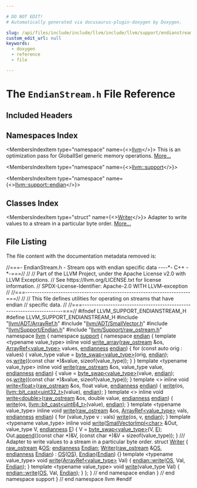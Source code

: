 ```yaml
---

# DO NOT EDIT!
# Automatically generated via docusaurus-plugin-doxygen by Doxygen.

slug: /api/files/include/include/llvm/include/llvm/support/endianstream-h
custom_edit_url: null
keywords:
  - doxygen
  - reference
  - file

---
```





# The `EndianStream.h` File Reference

<DoxygenPage pluginConfig={pluginConfig}>



## Included Headers

<IncludesList>
<IncludesListItem
  filePath="llvm/ADT/ArrayRef.h"
  permalink="/docs/api/files/include/include/llvm/include/llvm/adt/arrayref-h"
  isLocal="true" />
<IncludesListItem
  filePath="llvm/ADT/SmallVector.h"
  permalink="/docs/api/files/include/include/llvm/include/llvm/adt/smallvector-h"
  isLocal="true" />
<IncludesListItem
  filePath="llvm/Support/Endian.h"
  permalink="/docs/api/files/include/include/llvm/include/llvm/support/endian-h"
  isLocal="true" />
<IncludesListItem
  filePath="llvm/Support/raw_ostream.h"
  permalink="/docs/api/files/include/include/llvm/include/llvm/support/raw-ostream-h"
  isLocal="true" />
</IncludesList>

## Namespaces Index

<MembersIndex>

<MembersIndexItem
  type="namespace"
  name={<><a href="/docs/api/namespaces/llvm">llvm</a></>}>
This is an optimization pass for GlobalISel generic memory operations. <a href="/docs/api/namespaces/llvm/#details">More...</a>
</MembersIndexItem>

<MembersIndexItem
  type="namespace"
  name={<><a href="/docs/api/namespaces/llvm/support">llvm::support</a></>}>
</MembersIndexItem>

<MembersIndexItem
  type="namespace"
  name={<><a href="/docs/api/namespaces/llvm/support/endian">llvm::support::endian</a></>}>
</MembersIndexItem>

</MembersIndex>

## Classes Index

<MembersIndex>

<MembersIndexItem
  type="struct"
  name={<><a href="/docs/api/structs/llvm/support/endian/writer">Writer</a></>}>
Adapter to write values to a stream in a particular byte order. <a href="/docs/api/structs/llvm/support/endian/writer/#details">More...</a>
</MembersIndexItem>

</MembersIndex>


## File Listing

The file content with the documentation metadata removed is:

<ProgramListing>

<Link id="l00001" /><CodeLine lineNumber="1"><Highlight kind="comment">//===- EndianStream.h - Stream ops with endian specific data ----&#42;- C++ -&#42;-===//</Highlight><Highlight kind="normal"></Highlight></CodeLine>
<Link id="l00002" /><CodeLine lineNumber="2"><Highlight kind="normal"></Highlight><Highlight kind="comment">//</Highlight><Highlight kind="normal"></Highlight></CodeLine>
<Link id="l00003" /><CodeLine lineNumber="3"><Highlight kind="normal"></Highlight><Highlight kind="comment">// Part of the LLVM Project, under the Apache License v2.0 with LLVM Exceptions.</Highlight><Highlight kind="normal"></Highlight></CodeLine>
<Link id="l00004" /><CodeLine lineNumber="4"><Highlight kind="normal"></Highlight><Highlight kind="comment">// See https://llvm.org/LICENSE.txt for license information.</Highlight><Highlight kind="normal"></Highlight></CodeLine>
<Link id="l00005" /><CodeLine lineNumber="5"><Highlight kind="normal"></Highlight><Highlight kind="comment">// SPDX-License-Identifier: Apache-2.0 WITH LLVM-exception</Highlight><Highlight kind="normal"></Highlight></CodeLine>
<Link id="l00006" /><CodeLine lineNumber="6"><Highlight kind="normal"></Highlight><Highlight kind="comment">//</Highlight><Highlight kind="normal"></Highlight></CodeLine>
<Link id="l00007" /><CodeLine lineNumber="7"><Highlight kind="normal"></Highlight><Highlight kind="comment">//===----------------------------------------------------------------------===//</Highlight><Highlight kind="normal"></Highlight></CodeLine>
<Link id="l00008" /><CodeLine lineNumber="8"><Highlight kind="normal"></Highlight><Highlight kind="comment">//</Highlight><Highlight kind="normal"></Highlight></CodeLine>
<Link id="l00009" /><CodeLine lineNumber="9"><Highlight kind="normal"></Highlight><Highlight kind="comment">// This file defines utilities for operating on streams that have endian</Highlight><Highlight kind="normal"></Highlight></CodeLine>
<Link id="l00010" /><CodeLine lineNumber="10"><Highlight kind="normal"></Highlight><Highlight kind="comment">// specific data.</Highlight><Highlight kind="normal"></Highlight></CodeLine>
<Link id="l00011" /><CodeLine lineNumber="11"><Highlight kind="normal"></Highlight><Highlight kind="comment">//</Highlight><Highlight kind="normal"></Highlight></CodeLine>
<Link id="l00012" /><CodeLine lineNumber="12"><Highlight kind="normal"></Highlight><Highlight kind="comment">//===----------------------------------------------------------------------===//</Highlight><Highlight kind="normal"></Highlight></CodeLine>
<Link id="l00013" /><CodeLine lineNumber="13"><Highlight kind="normal"></Highlight></CodeLine>
<Link id="l00014" /><CodeLine lineNumber="14"><Highlight kind="normal"></Highlight><Highlight kind="preprocessor">#ifndef LLVM&#95;SUPPORT&#95;ENDIANSTREAM&#95;H</Highlight><Highlight kind="normal"></Highlight></CodeLine>
<Link id="l00015" /><CodeLine lineNumber="15"><Highlight kind="normal"></Highlight><Highlight kind="preprocessor">#define LLVM&#95;SUPPORT&#95;ENDIANSTREAM&#95;H</Highlight><Highlight kind="normal"></Highlight></CodeLine>
<Link id="l00016" /><CodeLine lineNumber="16"><Highlight kind="normal"></Highlight></CodeLine>
<Link id="l00017" /><CodeLine lineNumber="17"><Highlight kind="normal"></Highlight><Highlight kind="preprocessor">#include &quot;<a href="/docs/api/files/include/include/llvm/include/llvm/adt/arrayref-h">llvm/ADT/ArrayRef.h</a>&quot;</Highlight><Highlight kind="normal"></Highlight></CodeLine>
<Link id="l00018" /><CodeLine lineNumber="18"><Highlight kind="normal"></Highlight><Highlight kind="preprocessor">#include &quot;<a href="/docs/api/files/include/include/llvm/include/llvm/adt/smallvector-h">llvm/ADT/SmallVector.h</a>&quot;</Highlight><Highlight kind="normal"></Highlight></CodeLine>
<Link id="l00019" /><CodeLine lineNumber="19"><Highlight kind="normal"></Highlight><Highlight kind="preprocessor">#include &quot;<a href="/docs/api/files/include/include/llvm/include/llvm/support/endian-h">llvm/Support/Endian.h</a>&quot;</Highlight><Highlight kind="normal"></Highlight></CodeLine>
<Link id="l00020" /><CodeLine lineNumber="20"><Highlight kind="normal"></Highlight><Highlight kind="preprocessor">#include &quot;<a href="/docs/api/files/include/include/llvm/include/llvm/support/raw-ostream-h">llvm/Support/raw&#95;ostream.h</a>&quot;</Highlight><Highlight kind="normal"></Highlight></CodeLine>
<Link id="l00021" /><CodeLine lineNumber="21"><Highlight kind="normal"></Highlight></CodeLine>
<Link id="l00022" /><CodeLine lineNumber="22"><Highlight kind="normal"></Highlight><Highlight kind="keyword">namespace </Highlight><Highlight kind="normal"><a href="/docs/api/namespaces/llvm">llvm</a> &#123;</Highlight></CodeLine>
<Link id="l00023" /><CodeLine lineNumber="23"><Highlight kind="normal"></Highlight><Highlight kind="keyword">namespace </Highlight><Highlight kind="normal"><a href="/docs/api/namespaces/llvm/support">support</a> &#123;</Highlight></CodeLine>
<Link id="l00024" /><CodeLine lineNumber="24"><Highlight kind="normal"></Highlight></CodeLine>
<Link id="l00025" /><CodeLine lineNumber="25"><Highlight kind="normal"></Highlight><Highlight kind="keyword">namespace </Highlight><Highlight kind="normal"><a href="/docs/api/namespaces/llvm/support/endian">endian</a> &#123;</Highlight></CodeLine>
<Link id="l00026" /><CodeLine lineNumber="26"><Highlight kind="normal"></Highlight></CodeLine>
<Link id="l00027" /><CodeLine lineNumber="27"><Highlight kind="normal"></Highlight><Highlight kind="keyword">template</Highlight><Highlight kind="normal"> &lt;</Highlight><Highlight kind="keyword">typename</Highlight><Highlight kind="normal"> value&#95;type&gt;</Highlight></CodeLine>
<Link id="l00028" /><CodeLine lineNumber="28" lineLink="/docs/api/namespaces/llvm/support/endian/#a0d40b2f1e459508b598037aca1a32cfc"><Highlight kind="normal"></Highlight><Highlight kind="keyword">inline</Highlight><Highlight kind="normal"> </Highlight><Highlight kind="keywordtype">void</Highlight><Highlight kind="normal"> <a href="/docs/api/namespaces/llvm/support/endian/#a0d40b2f1e459508b598037aca1a32cfc">write&#95;array</a>(<a href="/docs/api/classes/llvm/raw-ostream">raw&#95;ostream</a> &amp;os, <a href="/docs/api/classes/llvm/arrayref">ArrayRef&lt;value&#95;type&gt;</a> values,</Highlight></CodeLine>
<Link id="l00029" /><CodeLine lineNumber="29"><Highlight kind="normal">                        <a href="/docs/api/namespaces/llvm/#ae1e26e57357947b25e392fd18ab000db">endianness</a> <a href="/docs/api/namespaces/llvm/support/endian">endian</a>) &#123;</Highlight></CodeLine>
<Link id="l00030" /><CodeLine lineNumber="30"><Highlight kind="normal">  </Highlight><Highlight kind="keywordflow">for</Highlight><Highlight kind="normal"> (</Highlight><Highlight kind="keyword">const</Highlight><Highlight kind="normal"> </Highlight><Highlight kind="keyword">auto</Highlight><Highlight kind="normal"> orig : values) &#123;</Highlight></CodeLine>
<Link id="l00031" /><CodeLine lineNumber="31"><Highlight kind="normal">    value&#95;type value = <a href="/docs/api/namespaces/llvm/support/endian/#a108ca68c609b3e8c00918a68d26905fa">byte&#95;swap&lt;value&#95;type&gt;</a>(orig, <a href="/docs/api/namespaces/llvm/support/endian">endian</a>);</Highlight></CodeLine>
<Link id="l00032" /><CodeLine lineNumber="32"><Highlight kind="normal">    os.<a href="/docs/api/classes/llvm/raw-ostream/#a6e0cbc5c8568d8446c284c8538b2c9f1">write</a>((</Highlight><Highlight kind="keyword">const</Highlight><Highlight kind="normal"> </Highlight><Highlight kind="keywordtype">char</Highlight><Highlight kind="normal"> &#42;)&amp;value, </Highlight><Highlight kind="keyword">sizeof</Highlight><Highlight kind="normal">(value&#95;type));</Highlight></CodeLine>
<Link id="l00033" /><CodeLine lineNumber="33"><Highlight kind="normal">  &#125;</Highlight></CodeLine>
<Link id="l00034" /><CodeLine lineNumber="34"><Highlight kind="normal">&#125;</Highlight></CodeLine>
<Link id="l00035" /><CodeLine lineNumber="35"><Highlight kind="normal"></Highlight></CodeLine>
<Link id="l00036" /><CodeLine lineNumber="36"><Highlight kind="normal"></Highlight><Highlight kind="keyword">template</Highlight><Highlight kind="normal"> &lt;</Highlight><Highlight kind="keyword">typename</Highlight><Highlight kind="normal"> value&#95;type&gt;</Highlight></CodeLine>
<Link id="l00037" /><CodeLine lineNumber="37" lineLink="/docs/api/namespaces/llvm/support/endian/#a9dbd69fb838179adf11cb50b3d029cda"><Highlight kind="normal"></Highlight><Highlight kind="keyword">inline</Highlight><Highlight kind="normal"> </Highlight><Highlight kind="keywordtype">void</Highlight><Highlight kind="normal"> <a href="/docs/api/namespaces/llvm/support/endian/#add1f2d1d972957d22186f4ec92f985f6">write</a>(<a href="/docs/api/classes/llvm/raw-ostream">raw&#95;ostream</a> &amp;os, value&#95;type value, <a href="/docs/api/namespaces/llvm/#ae1e26e57357947b25e392fd18ab000db">endianness</a> <a href="/docs/api/namespaces/llvm/support/endian">endian</a>) &#123;</Highlight></CodeLine>
<Link id="l00038" /><CodeLine lineNumber="38"><Highlight kind="normal">  value = <a href="/docs/api/namespaces/llvm/support/endian/#a108ca68c609b3e8c00918a68d26905fa">byte&#95;swap&lt;value&#95;type&gt;</a>(value, <a href="/docs/api/namespaces/llvm/support/endian">endian</a>);</Highlight></CodeLine>
<Link id="l00039" /><CodeLine lineNumber="39"><Highlight kind="normal">  os.<a href="/docs/api/classes/llvm/raw-ostream/#a6e0cbc5c8568d8446c284c8538b2c9f1">write</a>((</Highlight><Highlight kind="keyword">const</Highlight><Highlight kind="normal"> </Highlight><Highlight kind="keywordtype">char</Highlight><Highlight kind="normal"> &#42;)&amp;value, </Highlight><Highlight kind="keyword">sizeof</Highlight><Highlight kind="normal">(value&#95;type));</Highlight></CodeLine>
<Link id="l00040" /><CodeLine lineNumber="40"><Highlight kind="normal">&#125;</Highlight></CodeLine>
<Link id="l00041" /><CodeLine lineNumber="41"><Highlight kind="normal"></Highlight></CodeLine>
<Link id="l00042" /><CodeLine lineNumber="42"><Highlight kind="normal"></Highlight><Highlight kind="keyword">template</Highlight><Highlight kind="normal"> &lt;&gt;</Highlight></CodeLine>
<Link id="l00043" /><CodeLine lineNumber="43" lineLink="/docs/api/namespaces/llvm/support/endian/#a1517797a7158413251f2ed5ebdd73732"><Highlight kind="normal"></Highlight><Highlight kind="keyword">inline</Highlight><Highlight kind="normal"> </Highlight><Highlight kind="keywordtype">void</Highlight><Highlight kind="normal"> <a href="/docs/api/namespaces/llvm/support/endian/#a1517797a7158413251f2ed5ebdd73732">write&lt;float&gt;</a>(<a href="/docs/api/classes/llvm/raw-ostream">raw&#95;ostream</a> &amp;os, </Highlight><Highlight kind="keywordtype">float</Highlight><Highlight kind="normal"> value, <a href="/docs/api/namespaces/llvm/#ae1e26e57357947b25e392fd18ab000db">endianness</a> <a href="/docs/api/namespaces/llvm/support/endian">endian</a>) &#123;</Highlight></CodeLine>
<Link id="l00044" /><CodeLine lineNumber="44"><Highlight kind="normal">  <a href="/docs/api/namespaces/llvm/support/endian/#add1f2d1d972957d22186f4ec92f985f6">write</a>(os, <a href="/docs/api/namespaces/llvm/#aab3863f16cb0767af49f0dd63bc5aa90">llvm::bit&#95;cast&lt;uint32&#95;t&gt;</a>(value), <a href="/docs/api/namespaces/llvm/support/endian">endian</a>);</Highlight></CodeLine>
<Link id="l00045" /><CodeLine lineNumber="45"><Highlight kind="normal">&#125;</Highlight></CodeLine>
<Link id="l00046" /><CodeLine lineNumber="46"><Highlight kind="normal"></Highlight></CodeLine>
<Link id="l00047" /><CodeLine lineNumber="47"><Highlight kind="normal"></Highlight><Highlight kind="keyword">template</Highlight><Highlight kind="normal"> &lt;&gt;</Highlight></CodeLine>
<Link id="l00048" /><CodeLine lineNumber="48" lineLink="/docs/api/namespaces/llvm/support/endian/#a84f59f3d3274675eb656e42e329c2aa8"><Highlight kind="normal"></Highlight><Highlight kind="keyword">inline</Highlight><Highlight kind="normal"> </Highlight><Highlight kind="keywordtype">void</Highlight><Highlight kind="normal"> <a href="/docs/api/namespaces/llvm/support/endian/#a84f59f3d3274675eb656e42e329c2aa8">write&lt;double&gt;</a>(<a href="/docs/api/classes/llvm/raw-ostream">raw&#95;ostream</a> &amp;os, </Highlight><Highlight kind="keywordtype">double</Highlight><Highlight kind="normal"> value,</Highlight></CodeLine>
<Link id="l00049" /><CodeLine lineNumber="49"><Highlight kind="normal">                          <a href="/docs/api/namespaces/llvm/#ae1e26e57357947b25e392fd18ab000db">endianness</a> <a href="/docs/api/namespaces/llvm/support/endian">endian</a>) &#123;</Highlight></CodeLine>
<Link id="l00050" /><CodeLine lineNumber="50"><Highlight kind="normal">  <a href="/docs/api/namespaces/llvm/support/endian/#add1f2d1d972957d22186f4ec92f985f6">write</a>(os, <a href="/docs/api/namespaces/llvm/#aab3863f16cb0767af49f0dd63bc5aa90">llvm::bit&#95;cast&lt;uint64&#95;t&gt;</a>(value), <a href="/docs/api/namespaces/llvm/support/endian">endian</a>);</Highlight></CodeLine>
<Link id="l00051" /><CodeLine lineNumber="51"><Highlight kind="normal">&#125;</Highlight></CodeLine>
<Link id="l00052" /><CodeLine lineNumber="52"><Highlight kind="normal"></Highlight></CodeLine>
<Link id="l00053" /><CodeLine lineNumber="53"><Highlight kind="normal"></Highlight><Highlight kind="keyword">template</Highlight><Highlight kind="normal"> &lt;</Highlight><Highlight kind="keyword">typename</Highlight><Highlight kind="normal"> value&#95;type&gt;</Highlight></CodeLine>
<Link id="l00054" /><CodeLine lineNumber="54" lineLink="/docs/api/namespaces/llvm/support/endian/#a7ea072a359a717dcb634f1657c3c4c2d"><Highlight kind="normal"></Highlight><Highlight kind="keyword">inline</Highlight><Highlight kind="normal"> </Highlight><Highlight kind="keywordtype">void</Highlight><Highlight kind="normal"> <a href="/docs/api/namespaces/llvm/support/endian/#add1f2d1d972957d22186f4ec92f985f6">write</a>(<a href="/docs/api/classes/llvm/raw-ostream">raw&#95;ostream</a> &amp;os, <a href="/docs/api/classes/llvm/arrayref">ArrayRef&lt;value&#95;type&gt;</a> vals,</Highlight></CodeLine>
<Link id="l00055" /><CodeLine lineNumber="55"><Highlight kind="normal">                  <a href="/docs/api/namespaces/llvm/#ae1e26e57357947b25e392fd18ab000db">endianness</a> <a href="/docs/api/namespaces/llvm/support/endian">endian</a>) &#123;</Highlight></CodeLine>
<Link id="l00056" /><CodeLine lineNumber="56"><Highlight kind="normal">  </Highlight><Highlight kind="keywordflow">for</Highlight><Highlight kind="normal"> (value&#95;type v : vals)</Highlight></CodeLine>
<Link id="l00057" /><CodeLine lineNumber="57"><Highlight kind="normal">    <a href="/docs/api/namespaces/llvm/support/endian/#add1f2d1d972957d22186f4ec92f985f6">write</a>(os, v, <a href="/docs/api/namespaces/llvm/support/endian">endian</a>);</Highlight></CodeLine>
<Link id="l00058" /><CodeLine lineNumber="58"><Highlight kind="normal">&#125;</Highlight></CodeLine>
<Link id="l00059" /><CodeLine lineNumber="59"><Highlight kind="normal"></Highlight></CodeLine>
<Link id="l00060" /><CodeLine lineNumber="60"><Highlight kind="normal"></Highlight><Highlight kind="keyword">template</Highlight><Highlight kind="normal"> &lt;</Highlight><Highlight kind="keyword">typename</Highlight><Highlight kind="normal"> value&#95;type&gt;</Highlight></CodeLine>
<Link id="l00061" /><CodeLine lineNumber="61" lineLink="/docs/api/namespaces/llvm/support/endian/#afa89cb6b40c35921a3685f1afeb08af0"><Highlight kind="normal"></Highlight><Highlight kind="keyword">inline</Highlight><Highlight kind="normal"> </Highlight><Highlight kind="keywordtype">void</Highlight><Highlight kind="normal"> <a href="/docs/api/namespaces/llvm/support/endian/#add1f2d1d972957d22186f4ec92f985f6">write</a>(<a href="/docs/api/classes/llvm/smallvectorimpl">SmallVectorImpl&lt;char&gt;</a> &amp;Out, value&#95;type V, <a href="/docs/api/namespaces/llvm/#ae1e26e57357947b25e392fd18ab000db">endianness</a> <a href="/docs/api/files/lib/lib/ir/builtingcs-cpp/#abb2b3a60ccc38a28239e19a1646e0c8a">E</a>) &#123;</Highlight></CodeLine>
<Link id="l00062" /><CodeLine lineNumber="62"><Highlight kind="normal">  V = <a href="/docs/api/namespaces/llvm/support/endian/#a108ca68c609b3e8c00918a68d26905fa">byte&#95;swap&lt;value&#95;type&gt;</a>(V, <a href="/docs/api/files/lib/lib/ir/builtingcs-cpp/#abb2b3a60ccc38a28239e19a1646e0c8a">E</a>);</Highlight></CodeLine>
<Link id="l00063" /><CodeLine lineNumber="63"><Highlight kind="normal">  Out.<a href="/docs/api/classes/llvm/smallvectorimpl/#a7efd1f0c1206d95e4fe01a9b49a57b82">append</a>((</Highlight><Highlight kind="keyword">const</Highlight><Highlight kind="normal"> </Highlight><Highlight kind="keywordtype">char</Highlight><Highlight kind="normal"> &#42;)&amp;V, (</Highlight><Highlight kind="keyword">const</Highlight><Highlight kind="normal"> </Highlight><Highlight kind="keywordtype">char</Highlight><Highlight kind="normal"> &#42;)&amp;V + </Highlight><Highlight kind="keyword">sizeof</Highlight><Highlight kind="normal">(value&#95;type));</Highlight></CodeLine>
<Link id="l00064" /><CodeLine lineNumber="64"><Highlight kind="normal">&#125;</Highlight></CodeLine>
<Link id="l00065" /><CodeLine lineNumber="65"><Highlight kind="normal"></Highlight><Highlight kind="comment"></Highlight></CodeLine>
<Link id="l00066" /><CodeLine lineNumber="66"><Highlight kind="comment">/// Adapter to write values to a stream in a particular byte order.</Highlight><Highlight kind="normal"></Highlight></CodeLine>
<Link id="l00067" /><CodeLine lineNumber="67" lineLink="/docs/api/structs/llvm/support/endian/writer"><Highlight kind="normal"></Highlight><Highlight kind="keyword">struct </Highlight><Highlight kind="normal"><a href="/docs/api/structs/llvm/support/endian/writer/#afa7bfd3d8cfcd87b225befeb8f70d939">Writer</a> &#123;</Highlight></CodeLine>
<Link id="l00068" /><CodeLine lineNumber="68" lineLink="/docs/api/structs/llvm/support/endian/writer/#aea6f1003a6933f07d06dbce84a8f26cb"><Highlight kind="normal">  <a href="/docs/api/classes/llvm/raw-ostream">raw&#95;ostream</a> &amp;<a href="/docs/api/structs/llvm/support/endian/writer/#aea6f1003a6933f07d06dbce84a8f26cb">OS</a>;</Highlight></CodeLine>
<Link id="l00069" /><CodeLine lineNumber="69" lineLink="/docs/api/structs/llvm/support/endian/writer/#ad5d6a0ba8131e3cfe0dd07409c1fdc77"><Highlight kind="normal">  <a href="/docs/api/namespaces/llvm/#ae1e26e57357947b25e392fd18ab000db">endianness</a> <a href="/docs/api/structs/llvm/support/endian/writer/#ad5d6a0ba8131e3cfe0dd07409c1fdc77">Endian</a>;</Highlight></CodeLine>
<Link id="l00070" /><CodeLine lineNumber="70" lineLink="/docs/api/structs/llvm/support/endian/writer/#afa7bfd3d8cfcd87b225befeb8f70d939"><Highlight kind="normal">  <a href="/docs/api/structs/llvm/support/endian/writer/#afa7bfd3d8cfcd87b225befeb8f70d939">Writer</a>(<a href="/docs/api/classes/llvm/raw-ostream">raw&#95;ostream</a> &amp;<a href="/docs/api/structs/llvm/support/endian/writer/#aea6f1003a6933f07d06dbce84a8f26cb">OS</a>, <a href="/docs/api/namespaces/llvm/#ae1e26e57357947b25e392fd18ab000db">endianness</a> <a href="/docs/api/structs/llvm/support/endian/writer/#ad5d6a0ba8131e3cfe0dd07409c1fdc77">Endian</a>) : <a href="/docs/api/structs/llvm/support/endian/writer/#aea6f1003a6933f07d06dbce84a8f26cb">OS</a>(<a href="/docs/api/structs/llvm/support/endian/writer/#aea6f1003a6933f07d06dbce84a8f26cb">OS</a>), <a href="/docs/api/structs/llvm/support/endian/writer/#ad5d6a0ba8131e3cfe0dd07409c1fdc77">Endian</a>(<a href="/docs/api/structs/llvm/support/endian/writer/#ad5d6a0ba8131e3cfe0dd07409c1fdc77">Endian</a>) &#123;&#125;</Highlight></CodeLine>
<Link id="l00071" /><CodeLine lineNumber="71" lineLink="/docs/api/structs/llvm/support/endian/writer/#a16a69d4248bb11c84536099421ea833b"><Highlight kind="normal">  </Highlight><Highlight kind="keyword">template</Highlight><Highlight kind="normal"> &lt;</Highlight><Highlight kind="keyword">typename</Highlight><Highlight kind="normal"> value&#95;type&gt; </Highlight><Highlight kind="keywordtype">void</Highlight><Highlight kind="normal"> <a href="/docs/api/structs/llvm/support/endian/writer/#a16a69d4248bb11c84536099421ea833b">write</a>(<a href="/docs/api/classes/llvm/arrayref">ArrayRef&lt;value&#95;type&gt;</a> Val) &#123;</Highlight></CodeLine>
<Link id="l00072" /><CodeLine lineNumber="72"><Highlight kind="normal">    <a href="/docs/api/namespaces/llvm/support/endian/#add1f2d1d972957d22186f4ec92f985f6">endian::write</a>(<a href="/docs/api/structs/llvm/support/endian/writer/#aea6f1003a6933f07d06dbce84a8f26cb">OS</a>, Val, <a href="/docs/api/structs/llvm/support/endian/writer/#ad5d6a0ba8131e3cfe0dd07409c1fdc77">Endian</a>);</Highlight></CodeLine>
<Link id="l00073" /><CodeLine lineNumber="73"><Highlight kind="normal">  &#125;</Highlight></CodeLine>
<Link id="l00074" /><CodeLine lineNumber="74" lineLink="/docs/api/structs/llvm/support/endian/writer/#ad1edaf45d75710bd11bc254a371b8e47"><Highlight kind="normal">  </Highlight><Highlight kind="keyword">template</Highlight><Highlight kind="normal"> &lt;</Highlight><Highlight kind="keyword">typename</Highlight><Highlight kind="normal"> value&#95;type&gt; </Highlight><Highlight kind="keywordtype">void</Highlight><Highlight kind="normal"> <a href="/docs/api/structs/llvm/support/endian/writer/#ad1edaf45d75710bd11bc254a371b8e47">write</a>(value&#95;type Val) &#123;</Highlight></CodeLine>
<Link id="l00075" /><CodeLine lineNumber="75"><Highlight kind="normal">    <a href="/docs/api/namespaces/llvm/support/endian/#add1f2d1d972957d22186f4ec92f985f6">endian::write</a>(<a href="/docs/api/structs/llvm/support/endian/writer/#aea6f1003a6933f07d06dbce84a8f26cb">OS</a>, Val, <a href="/docs/api/structs/llvm/support/endian/writer/#ad5d6a0ba8131e3cfe0dd07409c1fdc77">Endian</a>);</Highlight></CodeLine>
<Link id="l00076" /><CodeLine lineNumber="76"><Highlight kind="normal">  &#125;</Highlight></CodeLine>
<Link id="l00077" /><CodeLine lineNumber="77"><Highlight kind="normal">&#125;;</Highlight></CodeLine>
<Link id="l00078" /><CodeLine lineNumber="78"><Highlight kind="normal"></Highlight></CodeLine>
<Link id="l00079" /><CodeLine lineNumber="79"><Highlight kind="normal">&#125; </Highlight><Highlight kind="comment">// end namespace endian</Highlight><Highlight kind="normal"></Highlight></CodeLine>
<Link id="l00080" /><CodeLine lineNumber="80"><Highlight kind="normal"></Highlight></CodeLine>
<Link id="l00081" /><CodeLine lineNumber="81"><Highlight kind="normal">&#125; </Highlight><Highlight kind="comment">// end namespace support</Highlight><Highlight kind="normal"></Highlight></CodeLine>
<Link id="l00082" /><CodeLine lineNumber="82"><Highlight kind="normal">&#125; </Highlight><Highlight kind="comment">// end namespace llvm</Highlight><Highlight kind="normal"></Highlight></CodeLine>
<Link id="l00083" /><CodeLine lineNumber="83"><Highlight kind="normal"></Highlight></CodeLine>
<Link id="l00084" /><CodeLine lineNumber="84"><Highlight kind="normal"></Highlight><Highlight kind="preprocessor">#endif</Highlight></CodeLine>

</ProgramListing>


</DoxygenPage>
